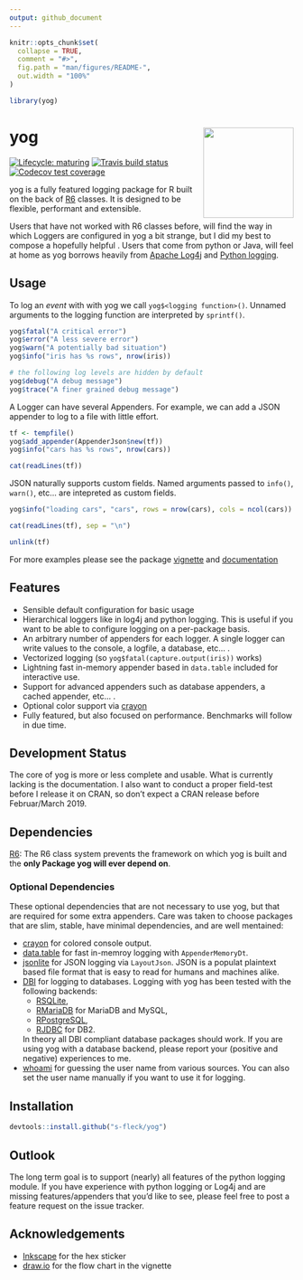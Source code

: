 ```yaml
---
output: github_document
---
```


<!-- README.md is generated from README.Rmd. Please edit that file -->

```r
knitr::opts_chunk$set(
  collapse = TRUE,
  comment = "#>",
  fig.path = "man/figures/README-",
  out.width = "100%"
)

library(yog)

```
# yog <img src="man/figures/yog-logo-plain.svg" align="right" width=160 height=160/>

[![Lifecycle: maturing](https://img.shields.io/badge/lifecycle-maturing-blue.svg)](https://www.tidyverse.org/lifecycle/#maturing)
[![Travis build status](https://travis-ci.org/s-fleck/yog.svg?branch=master)](https://travis-ci.org/s-fleck/yog)
[![Codecov test coverage](https://codecov.io/gh/s-fleck/yog/branch/master/graph/badge.svg)](https://codecov.io/gh/s-fleck/yog?branch=master)

yog is a fully featured logging package for R built on the back 
of [R6](https://github.com/r-lib/R6) classes. It is designed to be flexible,
performant and extensible. 

Users that have not worked with R6 classes before, will find the way in which
Loggers are configured in yog a bit strange, but I did my best to compose a 
hopefully helpful . 
Users that come from python or Java, will feel at home as yog borrows heavily 
from [Apache Log4j](https://logging.apache.org/log4j/2.x/) and
[Python logging](https://docs.python.org/3/library/logging.html). 


## Usage

To log an *event* with with yog we call `yog$<logging function>()`. Unnamed 
arguments to the logging function are interpreted by `sprintf()`.

```r
yog$fatal("A critical error")
yog$error("A less severe error")
yog$warn("A potentially bad situation")
yog$info("iris has %s rows", nrow(iris))

# the following log levels are hidden by default
yog$debug("A debug message")
yog$trace("A finer grained debug message")
```

A Logger can have several Appenders. For example, we can add a JSON appender to
log to a file with little effort. 

```r
tf <- tempfile()
yog$add_appender(AppenderJson$new(tf))
yog$info("cars has %s rows", nrow(cars))

cat(readLines(tf))
```

JSON naturally supports custom fields. Named arguments passed to `info()`, 
`warn()`, etc... are intepreted as custom fields.

```r
yog$info("loading cars", "cars", rows = nrow(cars), cols = ncol(cars))

cat(readLines(tf), sep = "\n")

```

```r
unlink(tf)

```

For more examples please see the 
package 
[vignette](https://s-fleck.github.io/yog/articles/yog.html) and 
[documentation](https://s-fleck.github.io/yog/)

## Features

* Sensible default configuration for basic usage
* Hierarchical loggers like in log4j and python logging. This is useful if you
  want to be able to configure logging on a per-package basis.
* An arbitrary number of appenders for each logger. A single logger can write
  values to the console, a logfile, a database, etc... .
* Vectorized logging (so `yog$fatal(capture.output(iris))` works)
* Lightning fast in-memory appender based in `data.table` included for 
  interactive use.
* Support for advanced appenders such as database appenders, a cached appender,
  etc... .
* Optional color support via [crayon](https://github.com/r-lib/crayon)
* Fully featured, but also focused on performance. Benchmarks will follow in
  due time.




## Development Status

The core of yog is more or less complete and usable. What is currently lacking 
is the documentation. I also want to conduct a proper field-test before I
release it on CRAN, so don't expect a CRAN release before Februar/March 2019.




## Dependencies

[R6](https://github.com/r-lib/R6): The R6 class system prevents the framework
on which yog is built and the **only Package yog will ever depend on**.

### Optional Dependencies

These optional dependencies that are not necessary to use yog, but
that are required for some extra appenders. Care was taken to choose 
packages that are slim, stable, have minimal dependencies, and are well 
mentained:

  * [crayon](https://github.com/r-lib/crayon) for colored console output.
  * [data.table](https://github.com/Rdatatable/) for fast in-memroy logging
    with `AppenderMemoryDt`. 
  * [jsonlite](https://github.com/jeroen/jsonlite) for JSON logging via 
    `LayoutJson`. JSON is a populat plaintext based file format that is easy to 
    read for humans and machines alike.
  * [DBI](https://github.com/r-dbi/DBI) for logging to databases. Logging with
    yog has been tested with the following backends: 
    - [RSQLite](https://github.com/r-dbi/RSQLite), 
    - [RMariaDB](https://cran.r-project.org/web/packages/RMySQL/index.html) for MariaDB and MySQL,
    - [RPostgreSQL](https://cran.r-project.org/web/packages/RPostgreSQL/index.html),
    - [RJDBC](https://github.com/s-u/RJDBC) for DB2. 
    
    In theory all DBI compliant database packages should work. If you
    are using yog with a database backend, please report your (positive and
    negative) experiences to me.
  * [whoami](https://github.com/r-lib/whoami/blob/master/DESCRIPTION) for 
    guessing the user name from various sources. You can also set the user name 
    manually if you want to use it for logging.
    

## Installation

``` r
devtools::install.github("s-fleck/yog")
```

## Outlook

The long term goal is to support (nearly) all features of the python logging
module. If you have experience with python logging or Log4j and are missing
features/appenders that you'd like to see, please feel free to post a feature 
request on the issue tracker.


## Acknowledgements

* [Inkscape](https://inkscape.org/) for the hex sticker
* [draw.io](https://draw.io/) for the flow chart in the vignette
